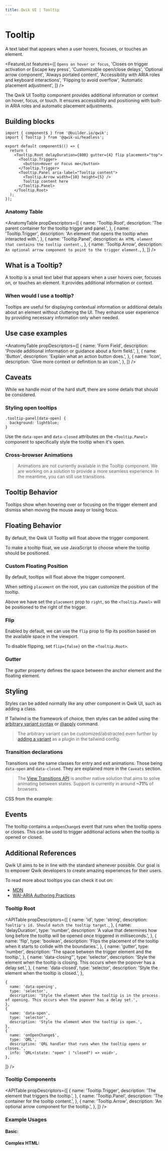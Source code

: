 ```yaml
---
title: Qwik UI | Tooltip
---
```



<StatusBanner status={statusByComponent.headless.Tooltip} />

# Tooltip

A text label that appears when a user hovers, focuses, or touches an element.

<Showcase name="hero" />

<FeatureList
  features={[
    `Opens on hover or focus`,
    'Closes on trigger activation or Escape key press',
    'Customizable open/close delays',
    'Optional arrow component',
    'Always portaled content',
    'Accessibility with ARIA roles and keyboard interactions',
    'Flipping to avoid overflow',
    'Automatic placement adjustment',
  ]}
/>

The Qwik UI Tooltip component provides additional information or context on hover, focus, or touch. It ensures accessibility and positioning with built-in ARIA roles and automatic placement adjustments.

## Building blocks

```tsx
import { component$ } from '@builder.io/qwik';
import { Tooltip } from '@qwik-ui/headless';

export default component$(() => {
  return (
    <Tooltip.Root delayDuration={800} gutter={4} flip placement="top">
      <Tooltip.Trigger>
        <button>Hover or Focus me</button>
      </Tooltip.Trigger>
      <Tooltip.Panel aria-label="Tooltip content">
        <Tooltip.Arrow width={10} height={5} />
        Tooltip content here
      </Tooltip.Panel>
    </Tooltip.Root>
  );
});
```

### Anatomy Table

<AnatomyTable
  propDescriptors={[
    {
      name: 'Tooltip.Root',
      description: 'The parent container for the tooltip trigger and panel.',
    },
    {
      name: 'Tooltip.Trigger',
      description: 'An element that opens the tooltip when interacted with.',
    },
    {
      name: 'Tooltip.Panel',
      description: `An HTML element that contains the tooltip content.`,
    },
    {
      name: 'Tooltip.Arrow',
      description: `An optional arrow component to point to the trigger element.`,
    },
  ]}
/>

## What is a Tooltip?

A tooltip is a small text label that appears when a user hovers over, focuses on, or touches an element. It provides additional information or context.

### When would I use a tooltip?

Tooltips are useful for displaying contextual information or additional details about an element without cluttering the UI. They enhance user experience by providing necessary information only when needed.

## Use case examples

<AnatomyTable
  propDescriptors={[
    {
      name: 'Form Field',
      description: 'Provide additional information or guidance about a form field.',
    },
    {
      name: 'Button',
      description: 'Explain what an action button does.',
    },
    {
      name: 'Icon',
      description: 'Give more context or definition to an icon.',
    },
  ]}
/>

## Caveats

<Note status="warning">
  While we handle most of the hard stuff, there are some details that should be
  considered.
</Note>

### Styling open tooltips

```tsx
.tooltip-panel[data-open] {
  background: lightblue;
}
```

Use the `data-open` and `data-closed` attributes on the `<Tooltip.Panel>` component to specifically style the tooltip when it's open.

### Cross-browser Animations

> Animations are not currently available in the Tooltip component. We are working on a solution to provide a more seamless experience. In the meantime, you can still use transitions.

## Tooltip Behavior

Tooltips show when hovering over or focusing on the trigger element and dismiss when moving the mouse away or losing focus.

## Floating Behavior

By default, the Qwik UI Tooltip will float above the trigger component.

<Showcase name="floating" />

To make a tooltip float, we use JavaScript to choose where the tooltip should be positioned.

### Custom Floating Position

By default, tooltips will float above the trigger component.

When setting `placement` on the root, you can customize the position of the tooltip.

<Showcase name="placement" />

Above we have set the `placement` prop to `right`, so the `<Tooltip.Panel>` will be positioned to the right of the trigger.

### Flip

Enabled by default, we can use the `flip` prop to flip its position based on the available space in the viewport.

<Showcase name="flip" />

To disable flipping, set `flip={false}` on the `<Tooltip.Root>`.

### Gutter

The gutter property defines the space between the anchor element and the floating element.

<Showcase name="gutter" />

## Styling

Styles can be added normally like any other component in Qwik UI, such as adding a class.

If Tailwind is the framework of choice, then styles can be added using the [arbitrary variant syntax](https://tailwindcss.com/docs/hover-focus-and-other-states#using-arbitrary-variants) or [@apply](https://tailwindcss.com/docs/reusing-styles#extracting-classes-with-apply) command.

<Showcase name="styling" />

> The arbitrary variant can be customized/abstracted even further by [adding a variant](https://tailwindcss.com/docs/plugins#adding-variants) as a plugin in the tailwind config.

### Transition declarations

Transitions use the same classes for entry and exit animations. Those being `data-open` and `data-closed`. They are explained more in the `Caveats` section.

<Showcase name="transition" />

> The [View Transitions API](https://developer.mozilla.org/en-US/docs/Web/API/View_Transitions_API) is another native solution that aims to solve animating between states. Support is currently in around **~71%** of browsers.

CSS from the example:

<CodeSnippet name="transition.css" />

## Events

The tooltip contains a `onOpenChange$` event that runs when the tooltip opens or closes.
This can be used to trigger additional actions when the tooltip is opened or closed.

<Showcase name="onChange" />

## Additional References

Qwik UI aims to be in line with the standard whenever possible. Our goal is to empower Qwik developers to create amazing experiences for their users.

To read more about tooltips you can check it out on:

- [MDN](https://developer.mozilla.org/en-US/docs/Web/Accessibility/ARIA/Roles/tooltip_role)
- [WAI-ARIA Authoring Practices](https://www.w3.org/TR/wai-aria-practices-1.1/#tooltip)

### Tooltip Root

<APITable
  propDescriptors={[
    {
      name: 'id',
      type: 'string',
      description: `Tooltip's id. Should match the tooltip target.`,
    },
    {
      name: 'delayDuration',
      type: 'number',
      description:
        'A value that determines how long before the tooltip will be opened once triggered in milliseconds.',
    },
    {
      name: 'flip',
      type: 'boolean',
      description:
        'Flips the placement of the tooltip when it starts to collide with the boundaries.',
    },
    {
      name: 'gutter',
      type: 'number',
      description: 'The space between the trigger element and the tooltip.',
    },
    {
      name: 'data-closing"',
      type: 'selector',
      description: 'Style the element when the tooltip is closing. This occurs when the popover has a delay set.',
    },
    {
      name: 'data-closed',
      type: 'selector',
      description: 'Style the element when the tooltip is closed.',
    },

    {
      name: 'data-opening',
      type: 'selector',
      description: 'Style the element when the tooltip is in the process of opening. This occurs when the popover has a delay set.',
    },
    {
      name: 'data-open',
      type: 'selector',
      description: 'Style the element when the tooltip is open.',
    },
    {
      name: 'onOpenChange$',
      type: 'QRL',
      description: 'QRL handler that runs when the tooltip opens or closes.',
      info: 'QRL<(state: "open" | "closed") => void>',
    },

]}
/>

### Tooltip Components

<APITable
  propDescriptors={[
    {
      name: 'Tooltip.Trigger',
      description: 'The element that triggers the tooltip.',
    },
    {
      name: 'Tooltip.Panel',
      description: 'The container for the tooltip content.',
    },
    {
      name: 'Tooltip.Arrow',
      description: 'An optional arrow component for the tooltip.',
    },
  ]}
/>

### Example Usages

#### Basic:

<Showcase name="basic" />

#### Complex HTML:

<Showcase name="complex" />
